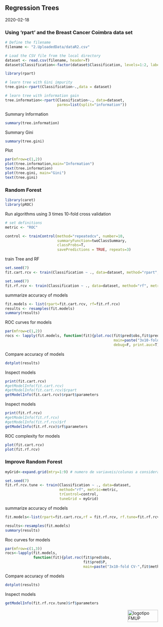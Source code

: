 ## Regression Trees

2020-02-18

### Using ‘rpart’ and the Breast Cancer Coimbra data set

```r
# Define the filename
filename <- "2.UploadedData/dataR2.csv"

# Load the CSV file from the local directory
dataset <- read.csv(filename, header=T)
dataset$Classification<-factor(dataset$Classification, levels=1:2, labels=c("Controls","Patients"))
```

```r
library(rpart)

# learn tree with Gini impurity
tree.gini<-rpart(Classification~.,data = dataset)

# learn tree with information gain
tree.information<-rpart(Classification~., data=dataset,
                        parms=list(split="information"))
```

Summary Information
```r
summary(tree.information)

```

Summary Gini
```r
summary(tree.gini)
```

Plot
```r
par(mfrow=c(1,2))
plot(tree.information,main="Information")
text(tree.information)
plot(tree.gini, main="Gini")
text(tree.gini)
```

### Random Forest
```r
library(caret)
library(pROC)
```

Run algorithms using 3 times 10-fold cross validation
```r
# set definitions
metric <- "ROC"

control <- trainControl(method="repeatedcv", number=10,
                        summaryFunction=twoClassSummary, 
                        classProbs=T,
                        savePredictions = TRUE, repeats=3)
```

train Tree and RF
```r
set.seed(7)
fit.cart.rcv <- train(Classification ~ ., data=dataset, method="rpart", metric=metric, trControl=control)

set.seed(7)
fit.rf.rcv <- train(Classification ~ ., data=dataset, method="rf", metric=metric, trControl=control)

```

summarize accuracy of models
```r
fit.models <- list(rpart=fit.cart.rcv, rf=fit.rf.rcv)
results <- resamples(fit.models)
summary(results)
```

ROC curves for models
```r
par(mfrow=c(1,2))
rocs <- lapply(fit.models, function(fit){plot.roc(fit$pred$obs,fit$pred$P, 
                                                  main=paste("3x10-fold-CV",fit$method), 
                                                  debug=F, print.auc=T)})
```

Compare accuracy of models
```r
dotplot(results)
```

Inspect models
```r
print(fit.cart.rcv)
#getModelInfo(fit.cart.rcv)
#getModelInfo(fit.cart.rcv)$rpart
getModelInfo(fit.cart.rcv)$rpart$parameters
```

Inspect models
```r
print(fit.rf.rcv)
#getModelInfo(fit.rf.rcv)
#getModelInfo(fit.rf.rcv)$rf
getModelInfo(fit.rf.rcv)$rf$parameters
```

ROC complexity for models
```r
plot(fit.cart.rcv)
plot(fit.rf.rcv)
```

### Improve Random Forest
```r
myGrid<-expand.grid(mtry=1:9) # numero de variaveis/colunas a considerar na RF

set.seed(7)
fit.rf.rcv.tune <- train(Classification ~ ., data=dataset, 
                         method="rf", metric=metric, 
                         trControl=control,
                         tuneGrid = myGrid)
```

summarize accuracy of models
```r
fit.models<-list(rpart=fit.cart.rcv,rf = fit.rf.rcv, rf.tune=fit.rf.rcv.tune)

results<-resamples(fit.models)
summary(results)
```

Roc curves for models
```r
par(mfrow=c(1,3))
rocs<-lapply(fit.models,
             function(fit){plot.roc(fit$pred$obs,
                                    fit$pred$P,
                                    main=paste("3x10-fold CV-",fit$method),debug=F,print.auc=T)})
```

Compare accuracy of models
```r
dotplot(results)
```

Inspect models
```r
getModelInfo(fit.rf.rcv.tune)$rf$parameters
```

<img src="images/logoFMUP.png" alt="logotipo FMUP" style="width:100px;height:40px;" align="right">